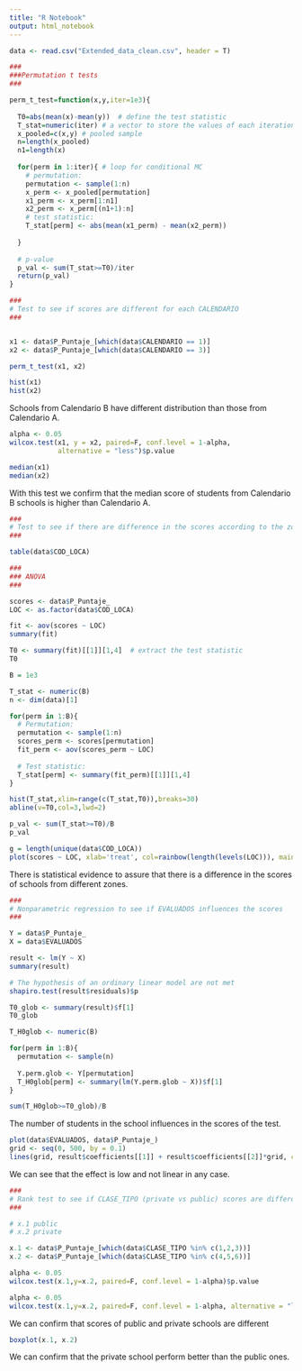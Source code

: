 ```yaml
---
title: "R Notebook"
output: html_notebook
---
```


```r
data <- read.csv("Extended_data_clean.csv", header = T)
```


```r
###
###Permutation t tests
###

perm_t_test=function(x,y,iter=1e3){
  
  T0=abs(mean(x)-mean(y))  # define the test statistic
  T_stat=numeric(iter) # a vector to store the values of each iteration
  x_pooled=c(x,y) # pooled sample
  n=length(x_pooled)
  n1=length(x)
  
  for(perm in 1:iter){ # loop for conditional MC
    # permutation:
    permutation <- sample(1:n)
    x_perm <- x_pooled[permutation]
    x1_perm <- x_perm[1:n1]
    x2_perm <- x_perm[(n1+1):n]
    # test statistic:
    T_stat[perm] <- abs(mean(x1_perm) - mean(x2_perm))
    
  }
  
  # p-value
  p_val <- sum(T_stat>=T0)/iter
  return(p_val)
}
```

```r
###
# Test to see if scores are different for each CALENDARIO
###


x1 <- data$P_Puntaje_[which(data$CALENDARIO == 1)]
x2 <- data$P_Puntaje_[which(data$CALENDARIO == 3)]

perm_t_test(x1, x2)
```

```r
hist(x1)
hist(x2)
```

Schools from Calendario B have different distribution than those from Calendario A.


```r
alpha <- 0.05
wilcox.test(x1, y = x2, paired=F, conf.level = 1-alpha,
            alternative = "less")$p.value
```

```r
median(x1)
median(x2)
```

With this test we confirm that the median score of students from Calendario B schools is higher than Calendario A.



```r
###
# Test to see if there are difference in the scores according to the zone (COD_LOCA)
###

table(data$COD_LOCA)
```

```r
###
### ANOVA
###

scores <- data$P_Puntaje_
LOC <- as.factor(data$COD_LOCA)

fit <- aov(scores ~ LOC)
summary(fit)

T0 <- summary(fit)[[1]][1,4]  # extract the test statistic
T0
```


```R
B = 1e3

T_stat <- numeric(B) 
n <- dim(data)[1]

for(perm in 1:B){
  # Permutation:
  permutation <- sample(1:n)
  scores_perm <- scores[permutation]
  fit_perm <- aov(scores_perm ~ LOC)
  
  # Test statistic:
  T_stat[perm] <- summary(fit_perm)[[1]][1,4]
}
```

```r
hist(T_stat,xlim=range(c(T_stat,T0)),breaks=30)
abline(v=T0,col=3,lwd=2)
```

```r
p_val <- sum(T_stat>=T0)/B
p_val
```

```r
g = length(unique(data$COD_LOCA))
plot(scores ~ LOC, xlab='treat', col=rainbow(length(levels(LOC))), main='Original Data')
```

There is statistical evidence to assure that there is a difference in the scores of schools from different zones.

```r
###
# Nonparametric regression to see if EVALUADOS influences the scores
###

Y = data$P_Puntaje_
X = data$EVALUADOS

result <- lm(Y ~ X)
summary(result)
```

```r
# The hypothesis of an ordinary linear model are not met
shapiro.test(result$residuals)$p
```

```r
T0_glob <- summary(result)$f[1]
T0_glob
```

```r
T_H0glob <- numeric(B)

for(perm in 1:B){
  permutation <- sample(n)
  
  Y.perm.glob <- Y[permutation]
  T_H0glob[perm] <- summary(lm(Y.perm.glob ~ X))$f[1]
}

sum(T_H0glob>=T0_glob)/B
```

The number of students in the school influences in the scores of the test.

```r
plot(data$EVALUADOS, data$P_Puntaje_)
grid <- seq(0, 500, by = 0.1)
lines(grid, result$coefficients[[1]] + result$coefficients[[2]]*grid, col = "red")

```

We can see that the effect is low and not linear in any case.


```r
###
# Rank test to see if CLASE_TIPO (private vs public) scores are different
###

# x.1 public
# x.2 private

x.1 <- data$P_Puntaje_[which(data$CLASE_TIPO %in% c(1,2,3))]
x.2 <- data$P_Puntaje_[which(data$CLASE_TIPO %in% c(4,5,6))]

alpha <- 0.05
wilcox.test(x.1,y=x.2, paired=F, conf.level = 1-alpha)$p.value

```

```r
alpha <- 0.05
wilcox.test(x.1,y=x.2, paired=F, conf.level = 1-alpha, alternative = "less")$p.value
```
We can confirm that scores of public and private schools are different


```r
boxplot(x.1, x.2)
```
We can confirm that the private school perform better than the public ones.





